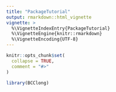 ```yaml
---
title: "PackageTutorial"
output: rmarkdown::html_vignette
vignette: >
  %\VignetteIndexEntry{PackageTutorial}
  %\VignetteEngine{knitr::rmarkdown}
  %\VignetteEncoding{UTF-8}
---
```


```r
knitr::opts_chunk$set(
  collapse = TRUE,
  comment = "#>"
)
```

```r
library(BCClong)
```
